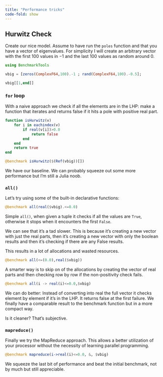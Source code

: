 ```yaml
---
title: "Performance tricks"
code-fold: show
---
```


## Hurwitz Check

Create our nice model.
Assume to have run the `poles` function and that you have a vector of eigenvalues. For simplicity I will create an arbitrary vector with the first 100 values in $-1$ and the last 100 values as random around $0$.

```julia
using BenchmarkTools

vbig = [zeros(ComplexF64,100).-1 ; rand(ComplexF64,100).-0.5];

vbig[[1,end]]
```

### `for` loop


With a naive approach we check if all the  elements are in the LHP: make a function that iterates and returns false if it hits a pole with positive real part.


```julia
function isHurwitz(v)
    for i in eachindex(v)
        if real(v[i])>0.0
            return false
        end
    end
    return true
end

@benchmark isHurwitz($(Ref(vbig))[])
```

We have our baseline. We can probably squeeze out some more performance but I'm still a Julia noob.


### `all()`


Let's try using some of the built-in declarative functions:
```julia
@benchmark all(real($vbig).<=0.0)
```

Simple `all()`, when given a tuple it checks if all the values are `True`, otherwise it stops when it encounters the first `False`. 

We can see that it's a tad slower. This is because it's creating a new vector with just the real parts, then it's creating a new vector with only the boolean results and then it's checking if there are any False results. 

This results in a lot of allocations and wasted resources.


```julia
@benchmark all(<=(0.0),real($vbig))
```


A smarter way is to skip on of the allocations by creating the vector of real parts and then checking row by row if the non-positivity check fails.


```julia
@benchmark all(i -> real(i)<=0.0,$vbig)
```
We can do better: Instead of converting into real the full vector it checks element by element if it's in the LHP. It returns false at the first failure. We finally have a comparable result to the benchmark function but in a more compact way. 

Is it cleaner? That's subjective.

### `mapreduce()`

Finally we try the MapReduce approach. This allows a better utilization of your processor without the necessity of learning parallel programming.

```julia
@benchmark mapreduce(i->real(i)<=0.0, &, $vbig)
```

We squeeze the last bit of performance and beat the initial benchmark, not by much but still appreciable.